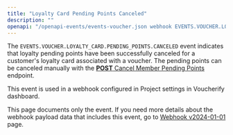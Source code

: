 ```yaml
---
title: "Loyalty Card Pending Points Canceled"
description: ""
openapi: "/openapi-events/events-voucher.json webhook EVENTS.VOUCHER.LOYALTY_CARD.PENDING_POINTS.CANCELED"
---
```


The `EVENTS.VOUCHER.LOYALTY_CARD.PENDING_POINTS.CANCELED` event indicates that loyalty pending points have been successfully canceled for a customer's loyalty card associated with a voucher. The pending points can be canceled manually with the [**POST** Cancel Member Pending Points](ref:cancel-member-pending-points) endpoint.

This event is used in a webhook configured in Project settings in Voucherify dashboard.

<Note>This page documents only the event. If you need more details about the webhook payload data that includes this event, go to [Webhook v2024-01-01](/api-reference/introduction-to-webhooks "Introduction to webhooks v2024-01-01") page.</Note>